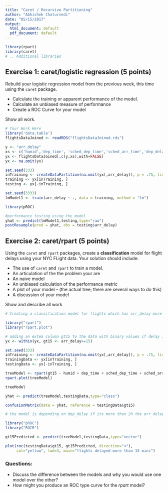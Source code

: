 ```yaml
---
title: "Caret / Recursive Partitioning"
author: "Abhishek Chaturvedi"
date: "05/15/2017"
output:
  html_document: default
  pdf_document: default
---
```


```r
library(rpart)
library(caret)
# .. Additional libraries
```


## Exercise 1: caret/logistic regression (5 points)

Rebuild your logistic regression model from the previous week, this time using the `caret` package. 

- Calculate the training or apparent performance of the model. 
- Calculate an unbiased measure of performance 
- Create a ROC Curve for your model

Show all work.

```r
# Your Work Here
library('data.table')
flightsDataJoined <- readRDS("flightsDataJoined.rds")

y <- "arr_delay"
xs <- c('humid','dep_time', 'sched_dep_time','sched_arr_time','dep_delay','origin')
yx <- flightsDataJoined[,c(y,xs),with=FALSE]
yx <- na.omit(yx)

set.seed(333)
inTraining <- createDataPartition(na.omit(yx[,arr_delay]), p = .75, list = FALSE)
training <- yx[inTraining, ]
testing <- yx[-inTraining, ]

set.seed(3333)
lmModel1 <- train(arr_delay ~ ., data = training, method = "lm")

library(pROC)

#performance testing using the model
yhat <- predict(lmModel1,testing,type="raw")
postResample(pred = yhat, obs = testing$arr_delay)


```


## Exercise 2: caret/rpart (5 points)

Using the `caret` and `rpart` packages, create a **classification** model for flight delays using your NYC FLight data. Your solution should include:

- The use of `caret` and `rpart` to train a model.
- An articulation of the the problem your are 
- An naive model
- An unbiased calculation of the performance metric
- A plot of your model -- (the actual tree; there are several ways to do this)
- A discussion of your model 



Show and describe all work

```r
# Creating a classification model for flights which has arr_delay more than 15 mins

library("rpart")
library("rpart.plot")

# adding an extea column gt15 to the data with binary values if delay is more than 15 mins
yx <- within(yx, gt15 <- arr_delay>=15)

set.seed(333)
inTraining <- createDataPartition(na.omit(yx[,arr_delay]), p = .75, list = FALSE)
trainingData <- yx[inTraining, ]
testingData <- yx[-inTraining, ]

treeModel <- rpart(gt15 ~ humid + dep_time + sched_dep_time + sched_arr_time + dep_delay + origin, data = trainingData, method = "class")
rpart.plot(treeModel)

treeModel

yhat <- predict(treeModel,testingData,type="class")

confusionMatrix(data = yhat, reference = testingData$gt15)

# the model is depending on dep_delay if its more than 20 the arr_delay will be more than 15 mins have a probability is 0.87

library("pROC")
library("ROCR")

gt15Predicted <- predict(treeModel,testingData,type="vector")

plot(roc(testingData$gt15, gt15Predicted, direction="<"),
     col="yellow", lwd=3, main="flights delayed more than 15 mins")


```





### Questions:

- Discuss the difference between the models and why you would use one model over the other?
- How might you produce an ROC type curve for the *rpart* model? 

